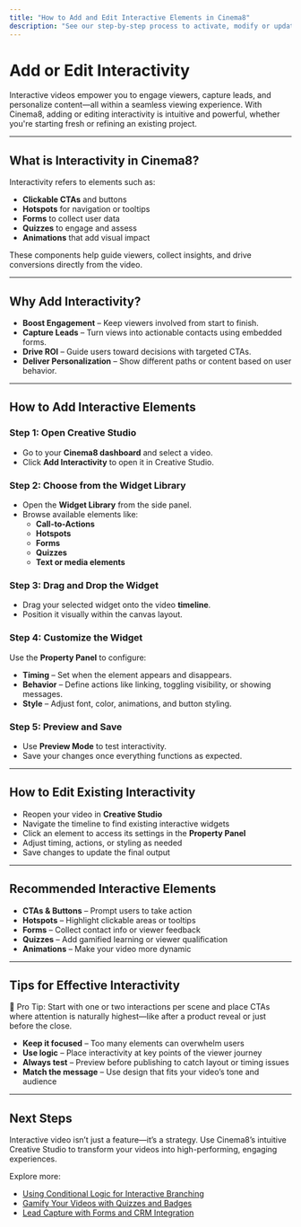 ```yaml
---
title: "How to Add and Edit Interactive Elements in Cinema8"
description: "See our step-by-step process to activate, modify or update interactive elements such as forms, CTAs, hotspots, and questions. Visit Cinema8."
---
```



# Add or Edit Interactivity

Interactive videos empower you to engage viewers, capture leads, and personalize content—all within a seamless viewing experience. With Cinema8, adding or editing interactivity is intuitive and powerful, whether you're starting fresh or refining an existing project.

---

## What is Interactivity in Cinema8?

Interactivity refers to elements such as:

- **Clickable CTAs** and buttons
- **Hotspots** for navigation or tooltips
- **Forms** to collect user data
- **Quizzes** to engage and assess
- **Animations** that add visual impact

These components help guide viewers, collect insights, and drive conversions directly from the video.

---

## Why Add Interactivity?

- **Boost Engagement** – Keep viewers involved from start to finish.
- **Capture Leads** – Turn views into actionable contacts using embedded forms.
- **Drive ROI** – Guide users toward decisions with targeted CTAs.
- **Deliver Personalization** – Show different paths or content based on user behavior.

---

## How to Add Interactive Elements

<Steps>

### Step 1: Open Creative Studio

- Go to your **Cinema8 dashboard** and select a video.
- Click **Add Interactivity** to open it in Creative Studio.

### Step 2: Choose from the Widget Library

- Open the **Widget Library** from the side panel.
- Browse available elements like:
  - **Call-to-Actions**
  - **Hotspots**
  - **Forms**
  - **Quizzes**
  - **Text or media elements**

### Step 3: Drag and Drop the Widget

- Drag your selected widget onto the video **timeline**.
- Position it visually within the canvas layout.

### Step 4: Customize the Widget

Use the **Property Panel** to configure:

- **Timing** – Set when the element appears and disappears.
- **Behavior** – Define actions like linking, toggling visibility, or showing messages.
- **Style** – Adjust font, color, animations, and button styling.

### Step 5: Preview and Save

- Use **Preview Mode** to test interactivity.
- Save your changes once everything functions as expected.

</Steps>

---

## How to Edit Existing Interactivity

- Reopen your video in **Creative Studio**
- Navigate the timeline to find existing interactive widgets
- Click an element to access its settings in the **Property Panel**
- Adjust timing, actions, or styling as needed
- Save changes to update the final output

---

## Recommended Interactive Elements

- **CTAs & Buttons** – Prompt users to take action
- **Hotspots** – Highlight clickable areas or tooltips
- **Forms** – Collect contact info or viewer feedback
- **Quizzes** – Add gamified learning or viewer qualification
- **Animations** – Make your video more dynamic

---

## Tips for Effective Interactivity

<Callout type="info">
🧠 Pro Tip: Start with one or two interactions per scene and place CTAs where attention is naturally highest—like after a product reveal or just before the close.
</Callout>

- **Keep it focused** – Too many elements can overwhelm users
- **Use logic** – Place interactivity at key points of the viewer journey
- **Always test** – Preview before publishing to catch layout or timing issues
- **Match the message** – Use design that fits your video’s tone and audience

---

## Next Steps

Interactive video isn’t just a feature—it’s a strategy. Use Cinema8’s intuitive Creative Studio to transform your videos into high-performing, engaging experiences.

Explore more:

- [Using Conditional Logic for Interactive Branching](#)
- [Gamify Your Videos with Quizzes and Badges](#)
- [Lead Capture with Forms and CRM Integration](#)
